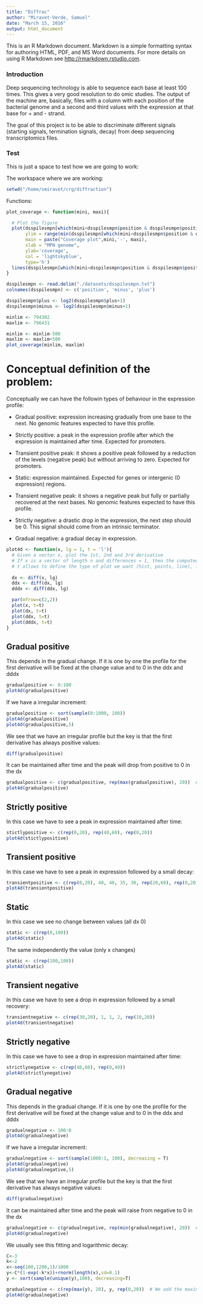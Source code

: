 ```yaml
---
title: "Diffrac"
author: "Miravet-Verde, Samuel"
date: "March 15, 2016"
output: html_document
---
```


This is an R Markdown document. Markdown is a simple formatting syntax for authoring HTML, PDF, and MS Word documents. For more details on using R Markdown see <http://rmarkdown.rstudio.com>.

### Introduction

Deep sequencing technology is able to sequence each base at least 100 times. This gives a very good resolution to do omic studies. The output of the machine are, basically, files with a column with each position of the bacterial genome and a second and third values with the expression at that base for + and - strand.

The goal of this project is to be able to discriminate different signals (starting signals, termination signals, decay) from deep sequencing transcriptomics files. 

### Test

This is just a space to test how we are going to work:

The workspace where we are working:
```r
setwd("/home/smiravet/crg/diffraction")
```

Functions:
```r
plot_coverage <- function(mini, maxi){

  # Plot the figure
  plot(dsspilesmpn[which(mini<dsspilesmpn$position & dsspilesmpn$position<maxi),]$plus~dsspilesmpn[which(mini<dsspilesmpn$position & dsspilesmpn$position<maxi),]$position,
       ylim = range(min(dsspilesmpn[which(mini<dsspilesmpn$position & dsspilesmpn$position<maxi),]$minus*-1), max(dsspilesmpn[which(mini<dsspilesmpn$position & dsspilesmpn$position<maxi),]$plus)),
       main = paste("Coverage plot",mini,'-', maxi),
       xlab = "MPN genome",
       ylab='coverage',
       col = 'lightskyblue',
       type='h')
  lines(dsspilesmpn[which(mini<dsspilesmpn$position & dsspilesmpn$position<maxi),]$minus*-1~dsspilesmpn[which(mini<dsspilesmpn$position & dsspilesmpn$position<maxi),]$position, type='h', col = 'rosybrown1')
}


```

```r
dsspilesmpn <- read.delim("./datasets/dsspilesmpn.txt")
colnames(dsspilesmpn) <- c('position', 'minus', 'plus')

dsspilesmpn$plus <- log2(dsspilesmpn$plus+1)
dsspilesmpn$minus <- log2(dsspilesmpn$minus+1)

minlim <- 794302
maxlim <- 796431

minlim <- minlim-500
maxlim <- maxlim+500
plot_coverage(minlim, maxlim)
```

# Conceptual definition of the problem:

Conceptually we can have the followin types of behaviour in the expression profile:

- Gradual positive: expression increasing gradually from one base to the next. No genomic features expected to have this profile.
- Strictly positive: a peak in the expression profile after which the expression is maintained after time. Expected for promoters.
- Transient positive peak: it shows a positive peak followed by a reduction of the levels (negative peak) but without arriving to zero. Expected for promoters.

- Static: expression maintained. Expected for genes or intergenic (0 expression) regions.

- Transient negative peak: it shows a negative peak but fully or partially recovered at the next bases. No genomic features expected to have this profile.
- Strictly negative: a drastic drop in the expression, the next step should be 0. This signal should come from an intrinsic terminator.
- Gradual negative: a gradual decay in expression.

```r
plot4d <- function(x, lg = 1, t = 'l'){
  # Given a vector x, plot the 1st, 2nd and 3rd derivative
  # If x is a vector of length n and differences = 1, then the computed result is equal to the successive differences x[(1+lag):n] - x[1:(n-lag)].
  # t allows to define the type of plot we want (hist, points, line), line by default
  
  dx <- diff(x, lg)
  ddx <- diff(dx, lg)
  dddx <- diff(ddx, lg)

  par(mfrow=c(2,2))
  plot(x, t=t)
  plot(dx, t=t)
  plot(ddx, t=t)
  plot(dddx, t=t)
}

```

## Gradual positive

This depends in the gradual change. If it is one by one the profile for the first derivative will be fixed at the change value and to 0 in the ddx and dddx

```r
gradualpositive <- 0:100
plot4d(gradualpositive)
```

If we have a irregular increment:
```r
gradualpositive <- sort(sample(0:1000, 100))
plot4d(gradualpositive)
plot4d(gradualpositive,5)
```

We see that we have an irregular profile but the key is that the first derivative has always positive values:
```r
diff(gradualpositive)
```

It can be maintained after time and the peak will drop from positive to 0 in the dx
```r
gradualpositive <- c(gradualpositive, rep(max(gradualpositive), 20))  # We add the maximum value 20 times 
plot4d(gradualpositive)
```


## Strictly positive

In this case we have to see a peak in expression maintained after time:

```r
stictlypositive <- c(rep(0,20), rep(40,60), rep(0,20))
plot4d(stictlypositive)
```

## Transient positive

In this case we have to see a peak in expression followed by a small decay:

```r
transientpositive <- c(rep(0,20), 40, 40, 35, 30, rep(20,60), rep(0,20))
plot4d(transientpositive)
```

## Static

In this case we see no change between values (all dx 0)
```r
static <- c(rep(0,100))
plot4d(static)
```

The same independently the value (only x changes)
```r
static <- c(rep(100,100))
plot4d(static)
```

## Transient negative

In this case we have to see a drop in expression followed by a small recovery:

```r
transientnegative <- c(rep(30,20), 1, 1, 2, rep(10,20))
plot4d(transientnegative)
```

## Strictly negative

In this case we have to see a drop in expression maintained after time:

```r
strictlynegative <- c(rep(40,60), rep(0,40))
plot4d(strictlynegative)
```

## Gradual negative

This depends in the gradual change. If it is one by one the profile for the first derivative will be fixed at the change value and to 0 in the ddx and dddx

```r
gradualnegative <- 100:0
plot4d(gradualnegative)
```

If we have a irregular increment:
```r
gradualnegative <- sort(sample(1000:1, 100), decreasing = T)
plot4d(gradualnegative)
plot4d(gradualnegative,5)
```

We see that we have an irregular profile but the key is that the first derivative has always negative values:
```r
diff(gradualnegative)
```

It can be maintained after time and the peak will raise from negative to 0 in the dx
```r
gradualnegative <- c(gradualnegative, rep(min(gradualnegative), 20))  # We add the maximum value 20 times 
plot4d(gradualnegative)
```

We usually see this fitting and logarithmic decay:
```r
C<-3
k<-2
x<-seq(100,1200,1)/1000
y<-C*(1-exp(-k*x))+rnorm(length(x),sd=0.1)
y <- sort(sample(unique(y),100), decreasing=T)

gradualnegative <- c(rep(max(y), 20), y, rep(0,20))  # We add the maximum value 20 times 
plot4d(gradualnegative)
```

